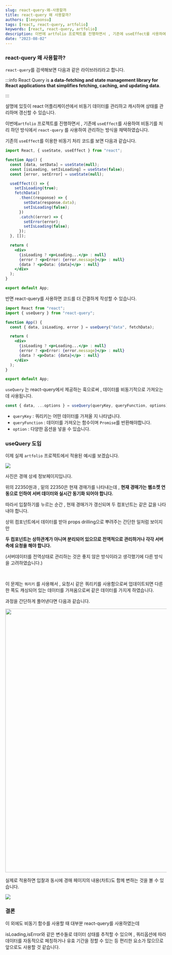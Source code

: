 ```yaml
---
slug: react-query-왜-사용할까
title: react-query 왜 사용할까?
authors: [leeyoonsu]
tags: [react, react-query, artfolio]
keywords: [react, react-query, artfolio]
description: 이번에 artfolio 프로젝트를 진행하면서 , 기존에 useEffect를 사용하여 비동기를 처리 하던 방식에서 react-query 를 사용하여 관리하는 방식을 채택한 이유에 대해 설명합니다.
date: "2023-08-02"
---
```



### react-query 왜 사용할까?

`react-query`를 검색해보면 다음과 같은 라이브러리라고 합니다.

:::info
React Query is **a data-fetching and state management library for React applications that simplifies fetching, caching, and updating data**.

:::

설명에 있듯이 react 어플리케이션에서 비동기 데이터를 관리하고 캐시하며 상태를 관리하며 갱신할 수 있습니다.

이번에`artfolio` 프로젝트를 진행하면서 , 기존에 `useEffect`를 사용하여 비동기를 처리 하던 방식에서 `react-query` 를 사용하여 관리하는 방식을 채택하였습니다.

기존의 `useEffect`를 이용한 비동기 처리 코드를 보면 다음과 같습니다.

```jsx
import React, { useState, useEffect } from "react";

function App() {
  const [data, setData] = useState(null);
  const [isLoading, setIsLoading] = useState(false);
  const [error, setError] = useState(null);

  useEffect(() => {
    setIsLoading(true);
    fetchData()
      .then((response) => {
        setData(response.data);
        setIsLoading(false);
      })
      .catch((error) => {
        setError(error);
        setIsLoading(false);
      });
  }, []);

  return (
    <div>
      {isLoading ? <p>Loading...</p> : null}
      {error ? <p>Error: {error.message}</p> : null}
      {data ? <p>Data: {data}</p> : null}
    </div>
  );
}

export default App;
```

반면 react-query를 사용하면 코드를 더 간결하게 작성할 수 있습니다.

```jsx
import React from "react";
import { useQuery } from "react-query";

function App() {
  const { data, isLoading, error } = useQuery("data", fetchData);

  return (
    <div>
      {isLoading ? <p>Loading...</p> : null}
      {error ? <p>Error: {error.message}</p> : null}
      {data ? <p>Data: {data}</p> : null}
    </div>
  );
}

export default App;
```

`useQuery` 는 react-query에서 제공하는 훅으로써 , 데이터를 비동기적으로 가져오는데 사용됩니다.

```jsx
const { data, ...options } = useQuery(queryKey, queryFunction, options);
```

- `queryKey` : 쿼리키는 어떤 데이터를 가져올 지 나타냅니다.
- `queryFunction` : 데이터를 가져오는 함수이며 `Promise`를 반환해야합니다.
- `option` : 다양한 옵션을 넣을 수 있습니다.

### useQuery 도입

이제 실제 `artfolio` 프로젝트에서 적용된 예시를 보겠습니다.

<img src={img1} width={300} />

사진은 경매 상세 정보페이지입니다.

위의 22350원과 , 밑의 22350은 현재 경매가를 나타내는데 , **현재 경매가는 웹소켓 연동으로 인하여 서버 데이터와 실시간 동기화 되어야 합니다.**

따라서 입찰하기를 누르는 순간 , 현재 경매가가 갱신되며 두 컴포넌트는 같은 값을 나타내야 합니다.

상위 컴포넌트에서 데이터를 받아 props drilling으로 뿌려주는 간단한 일처럼 보이지만

**두 컴포넌트는 상하관계가 아니며 분리되어 있으므로 전역적으로 관리하거나 각각 서버측에 요청을 해야 합니다.**

(서버데이터를 전역상태로 관리하는 것은 좋지 않은 방식이라고 생각했기에 다른 방식을 고려하였습니다.)

<br />

이 문제는 `쿼리키` 를 사용해서 , 요청시 같은 쿼리키를 사용함으로써 업데이트되면 다른 한 쪽도 캐싱되어 있는 데이터를 가져옴으로써 같은 데이터를 가지게 하였습니다.

과정을 간단하게 풀어낸다면 다음과 같습니다.

<img
  width="821"
  src="https://github.com/leey00nsu/ArtFolio-FE/assets/101182523/3abd17a2-faff-4883-b5c8-28932685fbed"
/>

실제로 적용하면 입찰과 동시에 경매 페이지의 내용(차트)도 함께 변하는 것을 볼 수 있습니다.

<img
  src="https://user-images.githubusercontent.com/101182523/263463675-a4470da3-ff84-4f75-88ad-151ac0a4e95d.gif"
  width={300}
/>

### 결론

이 외에도 비동기 함수를 사용할 때 대부분 react-query를 사용하였는데

isLoading,isError와 같은 변수들로 데이터 상태를 추적할 수 있으며 , 쿼리옵션에 따라 데이터를 자동적으로 페칭하거나 유효 기간을 정할 수 있는 등 편리한 요소가 많으므로 앞으로도 사용할 것 같습니다.
